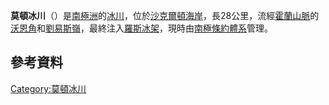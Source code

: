 '''莫頓冰川'''（{{lang-en|Morton Glacier}}）是[[南極洲|南極洲]]的[[冰川|冰川]]，位於[[沙克爾頓海岸|沙克爾頓海岸]]，長28公里，流經[[霍蘭山脈|霍蘭山脈]]的[[沃恩角|沃恩角]]和[[劉易斯嶺|劉易斯嶺]]，最終注入[[羅斯冰架|羅斯冰架]]，現時由[[南極條約體系|南極條約體系]]管理。

== 參考資料 ==
{{cite gnis | type = antarid | id = 10300| name = Morton Glacier | accessdate = 2013-11-09}}
{{coord|83|12|S|168|0|E|source:GNIS|display=title}}

{{DEFAULTSORT:Morton Glacier}}
[[Category:莫頓冰川|Category:莫頓冰川]]


{{ShackletonCoast-geo-stub}}